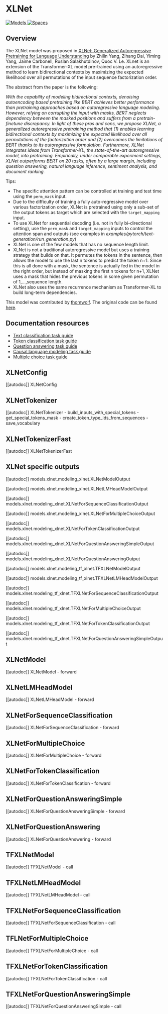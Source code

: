 <!--Copyright 2020 The HuggingFace Team. All rights reserved.

Licensed under the Apache License, Version 2.0 (the "License"); you may not use this file except in compliance with
the License. You may obtain a copy of the License at

http://www.apache.org/licenses/LICENSE-2.0

Unless required by applicable law or agreed to in writing, software distributed under the License is distributed on
an "AS IS" BASIS, WITHOUT WARRANTIES OR CONDITIONS OF ANY KIND, either express or implied. See the License for the
specific language governing permissions and limitations under the License.
-->

# XLNet

<div class="flex flex-wrap space-x-1">
<a href="https://huggingface.co/models?filter=xlnet">
<img alt="Models" src="https://img.shields.io/badge/All_model_pages-xlnet-blueviolet">
</a>
<a href="https://huggingface.co/spaces/docs-demos/xlnet-base-cased">
<img alt="Spaces" src="https://img.shields.io/badge/%F0%9F%A4%97%20Hugging%20Face-Spaces-blue">
</a>
</div>

## Overview

The XLNet model was proposed in [XLNet: Generalized Autoregressive Pretraining for Language Understanding](https://arxiv.org/abs/1906.08237) by Zhilin Yang, Zihang Dai, Yiming Yang, Jaime Carbonell, Ruslan Salakhutdinov,
Quoc V. Le. XLnet is an extension of the Transformer-XL model pre-trained using an autoregressive method to learn
bidirectional contexts by maximizing the expected likelihood over all permutations of the input sequence factorization
order.

The abstract from the paper is the following:

*With the capability of modeling bidirectional contexts, denoising autoencoding based pretraining like BERT achieves
better performance than pretraining approaches based on autoregressive language modeling. However, relying on
corrupting the input with masks, BERT neglects dependency between the masked positions and suffers from a
pretrain-finetune discrepancy. In light of these pros and cons, we propose XLNet, a generalized autoregressive
pretraining method that (1) enables learning bidirectional contexts by maximizing the expected likelihood over all
permutations of the factorization order and (2) overcomes the limitations of BERT thanks to its autoregressive
formulation. Furthermore, XLNet integrates ideas from Transformer-XL, the state-of-the-art autoregressive model, into
pretraining. Empirically, under comparable experiment settings, XLNet outperforms BERT on 20 tasks, often by a large
margin, including question answering, natural language inference, sentiment analysis, and document ranking.*

Tips:

- The specific attention pattern can be controlled at training and test time using the `perm_mask` input.
- Due to the difficulty of training a fully auto-regressive model over various factorization order, XLNet is pretrained
  using only a sub-set of the output tokens as target which are selected with the `target_mapping` input.
- To use XLNet for sequential decoding (i.e. not in fully bi-directional setting), use the `perm_mask` and
  `target_mapping` inputs to control the attention span and outputs (see examples in
  *examples/pytorch/text-generation/run_generation.py*)
- XLNet is one of the few models that has no sequence length limit.
- XLNet is not a traditional autoregressive model but uses a training strategy that builds on that. It permutes the tokens in the sentence, then allows the model to use the last n tokens to predict the token n+1. Since this is all done with a mask, the sentence is actually fed in the model in the right order, but instead of masking the first n tokens for n+1, XLNet uses a mask that hides the previous tokens in some given permutation of 1,…,sequence length.
- XLNet also uses the same recurrence mechanism as Transformer-XL to build long-term dependencies.

This model was contributed by [thomwolf](https://huggingface.co/thomwolf). The original code can be found [here](https://github.com/zihangdai/xlnet/).

## Documentation resources

- [Text classification task guide](../tasks/sequence_classification)
- [Token classification task guide](../tasks/token_classification)
- [Question answering task guide](../tasks/question_answering)
- [Causal language modeling task guide](../tasks/language_modeling)
- [Multiple choice task guide](../tasks/multiple_choice)

## XLNetConfig

[[autodoc]] XLNetConfig

## XLNetTokenizer

[[autodoc]] XLNetTokenizer
    - build_inputs_with_special_tokens
    - get_special_tokens_mask
    - create_token_type_ids_from_sequences
    - save_vocabulary

## XLNetTokenizerFast

[[autodoc]] XLNetTokenizerFast

## XLNet specific outputs

[[autodoc]] models.xlnet.modeling_xlnet.XLNetModelOutput

[[autodoc]] models.xlnet.modeling_xlnet.XLNetLMHeadModelOutput

[[autodoc]] models.xlnet.modeling_xlnet.XLNetForSequenceClassificationOutput

[[autodoc]] models.xlnet.modeling_xlnet.XLNetForMultipleChoiceOutput

[[autodoc]] models.xlnet.modeling_xlnet.XLNetForTokenClassificationOutput

[[autodoc]] models.xlnet.modeling_xlnet.XLNetForQuestionAnsweringSimpleOutput

[[autodoc]] models.xlnet.modeling_xlnet.XLNetForQuestionAnsweringOutput

[[autodoc]] models.xlnet.modeling_tf_xlnet.TFXLNetModelOutput

[[autodoc]] models.xlnet.modeling_tf_xlnet.TFXLNetLMHeadModelOutput

[[autodoc]] models.xlnet.modeling_tf_xlnet.TFXLNetForSequenceClassificationOutput

[[autodoc]] models.xlnet.modeling_tf_xlnet.TFXLNetForMultipleChoiceOutput

[[autodoc]] models.xlnet.modeling_tf_xlnet.TFXLNetForTokenClassificationOutput

[[autodoc]] models.xlnet.modeling_tf_xlnet.TFXLNetForQuestionAnsweringSimpleOutput

## XLNetModel

[[autodoc]] XLNetModel
    - forward

## XLNetLMHeadModel

[[autodoc]] XLNetLMHeadModel
    - forward

## XLNetForSequenceClassification

[[autodoc]] XLNetForSequenceClassification
    - forward

## XLNetForMultipleChoice

[[autodoc]] XLNetForMultipleChoice
    - forward

## XLNetForTokenClassification

[[autodoc]] XLNetForTokenClassification
    - forward

## XLNetForQuestionAnsweringSimple

[[autodoc]] XLNetForQuestionAnsweringSimple
    - forward

## XLNetForQuestionAnswering

[[autodoc]] XLNetForQuestionAnswering
    - forward

## TFXLNetModel

[[autodoc]] TFXLNetModel
    - call

## TFXLNetLMHeadModel

[[autodoc]] TFXLNetLMHeadModel
    - call

## TFXLNetForSequenceClassification

[[autodoc]] TFXLNetForSequenceClassification
    - call

## TFLNetForMultipleChoice

[[autodoc]] TFXLNetForMultipleChoice
    - call

## TFXLNetForTokenClassification

[[autodoc]] TFXLNetForTokenClassification
    - call

## TFXLNetForQuestionAnsweringSimple

[[autodoc]] TFXLNetForQuestionAnsweringSimple
    - call
